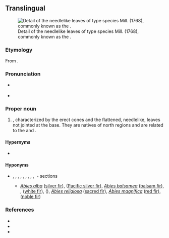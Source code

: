 {{also|abies}}
==Translingual==
[[File:Abies-alba Nadeln-1531.jpg|thumb|Detail of the needlelike leaves of type species ''{{ll|mul|Abies alba|'''Abies''' alba}}'' Mill. (1768), commonly known as the {{l|en|silver fir}}.]]

===Etymology===
From {{der|mul|la|abies||silver fir}}.

===Pronunciation===
* {{a|US}} {{IPA|en|/ˈeɪ.biˌiz/|/ˈæ.biˌiz/}}
* {{hyphenation|en|A|bi|es}}

===Proper noun===
{{taxoninfl|i=1|g=f}}

# {{taxon|genus|family|Pinaceae|certain {{l|en|coniferous}} trees, the true {{l|en|fir|firs}}|nodot=1}}, characterized by the erect cones and the flattened, needlelike, {{l|en|sessile}} leaves not jointed at the base. They are natives of north {{l|en|temperate}} regions and are related to the {{l|en|cedar|cedars|id=Pinaceae}} {{gloss|''{{ll|mul|Cedrus}}''}} and {{l|en|hemlock|hemlocks|id=Tsuga}} {{gloss|''{{ll|mul|Tsuga}}''}}.

====Hypernyms====
* {{sense|genus}} {{Pinaceae Hypernyms}}

====Hyponyms====
* {{sense|genus}} {{taxlink|Abies sect. Abies|section}}, {{taxlink|Abies sect. Amabilis|section}}, {{taxlink|Abies sect. Balsamea|section}}, {{taxlink|Abies sect. Bracteata|section}}, {{taxlink|Abies sect. Grandis|section}}, {{taxlink|Abies sect. Momi|section}}, {{taxlink|Abies sect. Nobilis|section}}, {{taxlink|Abies sect. Oiamel|section}}, {{taxlink|Abies sect. Piceaster|section}}, {{taxlink|Abies sect. Pseudopicea|section}}&nbsp;- sections
** ''[[Abies alba]]'' ([[silver fir]]), {{taxlink|Abies amabilis|species|ver=191207}} ([[Pacific silver fir]]), ''[[Abies balsamea]]'' ([[balsam fir]]), {{taxlink|Abies bracteata|species|ver=191207}}, {{taxlink|Abies concolor|species|ver=191207}} ([[white fir]]), {{taxlink|Abies grandis|species|ver=191207}} ({{vern|grand fir}}), ''[[Abies religiosa]]'' ([[sacred fir]]), ''[[Abies magnifica]]'' ([[red fir]]), {{taxlink|Abies procera|species|ver=191207}} ([[noble fir]])

===References===
* {{pedia|i=1}}
* {{specieslite|i=1}}
* {{comcatlite|i=1}}